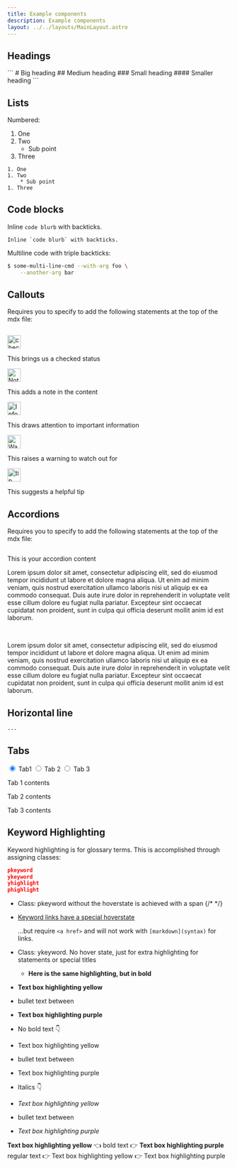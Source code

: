 ```yaml
---
title: Example components
description: Example components
layout: ../../layouts/MainLayout.astro
---
```




## Headings

<div>
  ``` # Big heading ## Medium heading ### Small heading #### Smaller heading ```
</div>

## Lists

Numbered:

1. One
1. Two
   - Sub point
1. Three

```
1. One
1. Two
    * Sub point
1. Three
```

## Code blocks

Inline `code blurb` with backticks.

```
Inline `code blurb` with backticks.
```

Multiline code with triple backticks:

```bash
$ some-multi-line-cmd --with-arg foo \
    --another-arg bar
```

## Callouts

Requires you to specify to add the following statements at the top of the mdx 
file:

```javascript
```

<Notification type="checked">
  <img src={checked} alt="checkmark" width="30px" height="30px" />
  <div class="prose-md prose-p:my-2 prose-a:text-purple-dark prose-a:underline">
    <p>This brings us a checked status</p>
  </div>
</Notification>

<Notification type="note">
  <img src={note} alt="Note" width="30px" height="30px" />
  <div class="prose-md prose-p:my-2 prose-a:text-purple-dark prose-a:underline">
    <p>This adds a note in the content</p>
  </div>
</Notification>

<Notification type="information">
  <img src={info} alt="Information" width="30px" height="30px" />
  <div class="prose-md prose-p:my-2 prose-a:text-purple-dark prose-a:underline">
    <p>This draws attention to important information</p>
  </div>
</Notification>

<Notification type="warn">
  <img src={warning} alt="Warning" width="30px" height="30px" />
  <div class="prose-md prose-p:my-2 prose-a:text-purple-dark prose-a:underline">
    <p>This raises a warning to watch out for</p>
  </div>
</Notification>

<Notification type="tip">
  <img src={tip} alt="tip" width="30px" height="30px" />
  <div class="prose-md prose-p:my-2 prose-a:text-purple-dark prose-a:underline">
    <p>This suggests a helpful tip</p>
  </div>
</Notification>

## Accordions

Requires you to specify to add the following statements at the top of the mdx 
file:

```javascript
```
<Accordion 
title="This is your header title">
<p>This is your accordion content</p>
</Accordion>
<Accordion 
title="This is your subsequent header. It can be quite as long as you need it 
to be, or as short as you want it to be. Utilize <br /> for line breaks inside 
of <Accordion>.">
<p>
Lorem ipsum dolor sit amet, consectetur adipiscing elit, sed do eiusmod tempor 
incididunt ut labore et dolore magna aliqua. Ut enim ad minim veniam, quis 
nostrud exercitation ullamco laboris nisi ut aliquip ex ea commodo consequat. 
Duis aute irure dolor in reprehenderit in voluptate velit esse cillum dolore eu 
fugiat nulla pariatur. Excepteur sint occaecat cupidatat non proident, sunt in 
culpa qui officia deserunt mollit anim id est laborum.
</p> 
<br />
<p>
Lorem ipsum dolor sit amet, consectetur adipiscing elit, sed do eiusmod tempor 
incididunt ut labore et dolore magna aliqua. Ut enim ad minim veniam, quis 
nostrud exercitation ullamco laboris nisi ut aliquip ex ea commodo consequat. 
Duis aute irure dolor in reprehenderit in voluptate velit esse cillum dolore eu 
fugiat nulla pariatur. Excepteur sint occaecat cupidatat non proident, sunt in 
culpa qui officia deserunt mollit anim id est laborum.
</p>
</Accordion>

## Horizontal line

```
---
```

## Tabs

<div class="pc-tabx w-full max-w-2xl m-0">
  <input checked id="tab1" type="radio" name="pct" class="hidden peer/tab1" />
  <label
    for="tab1"
    class="font-medium text-sm leading-7 float-left py-4 px-6 border-b-2 border-purple-divider mb--4 text-white peer-checked/tab1:border-b-4 peer-checked/tab1:border-purple-bright peer-checked/tab1:font-bold"
  >
    Tab1
  </label>
  <input id="tab2" type="radio" name="pct" class="hidden peer/tab2" />
  <label
    for="tab2"
    class="font-medium text-sm leading-7 float-left py-4 px-6 border-b-2 border-purple-divider mb--4 text-white peer-checked/tab2:border-b-4 peer-checked/tab2:border-purple-bright peer-checked/tab2:font-bold"
  >
    Tab 2
  </label>
  <input id="tab3" type="radio" name="pct" class="hidden peer/tab3" />
  <label
    for="tab3"
    class="font-medium text-sm leading-7 float-left py-4 px-6 border-b-2 border-purple-divider mb--4 text-white peer-checked/tab3:border-b-4 peer-checked/tab3:border-purple-bright peer-checked/tab3:font-bold"
  >
    Tab 3
  </label>
  <div class="hidden peer-checked/tab1:block clear-both p-5 w-full">
    <p>Tab 1 contents</p>
  </div>
  <div class="hidden peer-checked/tab2:block clear-both p-5 w-full">
    <p>Tab 2 contents</p>
  </div>
  <div class="hidden peer-checked/tab3:block clear-both p-5 w-full">
    <p>Tab 3 contents</p>
  </div>
</div>

## Keyword Highlighting

Keyword highlighting is for glossary terms. This is accomplished through 
assigning classes:

```json
pkeyword
ykeyword
yhighlight
phighlight
```

- <span class="pkeyword">Class: pkeyword without the hoverstate is achieved with a span</span>
{/* */}
- <a href="#" class="pkeyword">Keyword links have a special hoverstate</a>

  ...but require `<a href>` and will not work with `[markdown](syntax)` for links.

- <span class="ykeyword">Class: ykeyword. No hover state, just for extra 
highlighting for statements or special titles</span>
  - **<span class="ykeyword">Here is the same highlighting, but in bold</span>**

- **<span class="yhighlight">Text box highlighting yellow</span>**
- bullet text between
- **<span class="phighlight">Text box highlighting purple</span>**
- No bold text 👇
- <span class="yhighlight">Text box highlighting yellow</span>
- bullet text between
- <span class="phighlight">Text box highlighting purple</span>
- Italics 👇
- _<span class="yhighlight">Text box highlighting yellow</span>_
- bullet text between
- _<span class="phighlight">Text box highlighting purple</span>_

**<span class="yhighlight">Text box highlighting yellow</span>**
👈 bold text 👉
**<span class="phighlight">Text box highlighting purple</span>**
regular text 👉
<span class="yhighlight">Text box highlighting yellow</span>
👉
<span class="phighlight">Text box highlighting purple</span>

